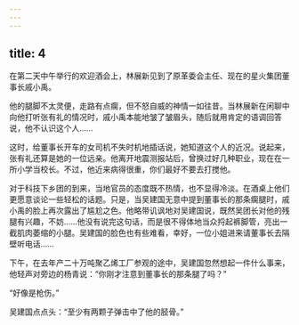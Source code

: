 ```yaml
---
---
---
```

title: 4
---




在第二天中午举行的欢迎酒会上，林展新见到了原革委会主任、现在的星火集团董事长戚小禹。

他的腿脚不太灵便，走路有点瘸，但不怒自威的神情一如往昔。当林展新在闲聊中向他打听张有礼的情况时，戚小禹本能地皱了皱眉头，随后就用肯定的语调回答说，他不认识这个人……

这时，给董事长开车的女司机不失时机地插话说，她知道这个人的近况。说起来，张有礼还算是她的一位远亲。他离开地震测报站后，曾换过好几种职业，现在在一所小学当校长。不过，他近来病得很重，你们最好不要去打搅他。

对于科技下乡团的到来，当地官员的态度既不热情，也不显得冷淡。在酒桌上他们更愿意谈论一些轻松的话题。只是，当吴建国无意中提到董事长的那条瘸腿时，戚小禹的脸上再次露出了尴尬之色。他略带讥讽地对吴建国说，既然吴团长对他的残腿有兴趣，不妨……他没有说完这句话，而是很不得体地当众捋起裤脚管，亮出一截肌肉萎缩的小腿。吴建国的脸色也有些难看，幸好，一位小姐进来请董事长去隔壁听电话……

下午，在去年产二十万吨聚乙烯工厂参观的途中，吴建国忽然想起一件什么事来，他轻声对旁边的杨青说：“你刚才注意到董事长的那条腿了吗？”

“好像是枪伤。”

吴建国点点头：“至少有两颗子弹击中了他的胫骨。”